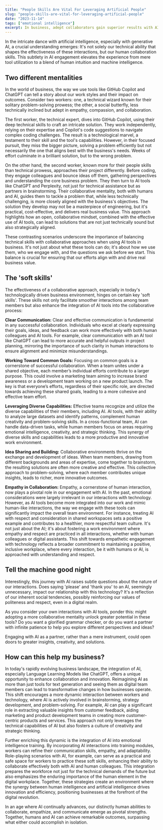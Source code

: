 ```yaml
---
title: "People Skills Are Vital For Leveraging Artificial People"
slug: "people-skills-are-vital-for-leveraging-artificial-people"
date: "2023-11-14"
tags: ["emotional intelligence"]
excerpt: In business, adept collaborators gain superior results with AI, their people skills crucial in extracting maximum business value from artificial intelligence interactions.
---
```


In the intricate dance with artificial intelligence, especially with generative AI, a crucial understanding emerges: It's not solely our technical ability that shapes the effectiveness of these interactions, but our human collaboration skills.  This subtlety in AI engagement elevates the experience from mere tool utilization to a blend of human intuition and machine intelligence.

## Two different mentalities

In the world of business, the way we use tools like GitHub Copilot and ChatGPT can tell a story about our work styles and their impact on outcomes. Consider two workers: one, a technical wizard known for their solitary problem-solving prowess; the other, a social butterfly, less technically inclined but adept in empathy, compassion, and collaboration.

The first worker, the technical expert, dives into GitHub Copilot, using their deep technical skills to craft an intricate solution. They work independently, relying on their expertise and Copilot's code suggestions to navigate complex coding challenges.  The result is a technological marvel, a testament to their skill and the tool's capabilities. However, in their focused pursuit, they miss the bigger picture, solving a problem efficiently but not necessarily the one that aligns best with the business's needs. Weeks of effort culminate in a brilliant solution, but to the wrong problem.

On the other hand, the second worker, known more for their people skills than technical prowess, approaches their project differently. Before coding, they engage colleagues and bounce ideas off them, gathering perspectives and understanding the core business problem. They then turn to AI tools like ChatGPT and Perplexity, not just for technical assistance but as partners in brainstorming. Their collaborative mentality, both with humans and AI, guides them to tackle a problem that, while less technically challenging, is more closely aligned with the business's objectives.  The solution they develop may not be a masterpiece of engineering, but it's practical, cost-effective, and delivers real business value. This approach highlights how an open, collaborative mindset, combined with the effective use of AI tools, can lead to solutions that are not just technically sound but also strategically aligned.

These contrasting scenarios underscore the importance of balancing technical skills with collaborative approaches when using AI tools in business. It's not just about what these tools can do; it's about how we use them, who we engage with, and the questions we ask before we start. This balance is crucial for ensuring that our efforts align with and drive real business value.

## The 'soft skills'

The effectiveness of a collaborative approach, especially in today's technologically driven business environment, hinges on certain key 'soft skills'. These skills not only facilitate smoother interactions among team members but also enhance the integration of AI tools into the collaborative process:

**Clear Communication:**
Clear and effective communication is fundamental in any successful collaboration. Individuals who excel at clearly expressing their goals, ideas, and feedback can work more effectively with both human colleagues and AI tools.  For example, clear communication with an AI tool like ChatGPT can lead to more accurate and helpful outputs in project planning, mirroring the importance of such clarity in human interactions to ensure alignment and minimize misunderstandings.

**Working Toward Common Goals:**
Focusing on common goals is a cornerstone of successful collaboration. When a team unites under a shared objective, each member’s individual efforts contribute to a larger purpose. This could involve a marketing team aiming to increase brand awareness or a development team working on a new product launch. The key is that everyone’s efforts, regardless of their specific role, are directed towards achieving these shared goals, leading to a more cohesive and effective team effort.

**Leveraging Diverse Capabilities:**
Effective teams recognize and utilize the diverse capabilities of their members, including AI. AI tools, with their ability to analyze large datasets and identify patterns, complement human creativity and problem-solving skills. In a cross-functional team, AI can handle data-driven tasks, while human members focus on areas requiring emotional intelligence, creativity, and strategic thinking. This synergy of diverse skills and capabilities leads to a more productive and innovative work environment.

**Idea Sharing and Building:**
Collaborative environments thrive on the exchange and development of ideas. When team members, drawing from different backgrounds and areas of expertise, come together to brainstorm, the resulting solutions are often more creative and effective. This collective approach to problem-solving, where each member contributes unique insights, leads to richer, more innovative outcomes.

**Empathy in Collaboration:**
Empathy, a cornerstone of human interaction, now plays a pivotal role in our engagement with AI. In the past, emotional considerations were largely irrelevant in our interactions with technology. However, as AI tools become more integrated into our work and mimic human-like interactions, the way we engage with these tools can significantly impact the overall team environment. For instance, treating AI with respect and consideration in shared workspaces sets a positive example and contributes to a healthier, more respectful team culture. It's not just about the AI; it's about fostering a work environment where empathy and respect are practiced in all interactions, whether with human colleagues or digital assistants. This shift towards empathetic engagement with technology reflects a broader commitment to maintaining a positive, inclusive workplace, where every interaction, be it with humans or AI, is approached with understanding and respect.

## Tell the machine good night

Interestingly, this journey with AI raises subtle questions about the nature of our interactions. Does saying 'please' and 'thank you' to an AI, seemingly unnecessary, impact our relationship with this technology? It's a reflection of our inherent social tendencies, possibly reinforcing our values of politeness and respect, even in a digital realm.

As you consider your own interactions with AI tools, ponder this: might adopting a more collaborative mentality unlock greater potential in these tools?  Do you want a glorified grammar checker, or do you want a partner with infinite patience to help you explore different perspectives and ideas?

Engaging with AI as a partner, rather than a mere instrument, could open doors to greater insights, creativity, and solutions.

## How can this help my business?

In today's rapidly evolving business landscape, the integration of AI, especially Language Learning Models like ChatGPT, offers a unique opportunity to enhance collaboration and innovation. Reimagining AI as more than just tools for text generation and seeing them as digital team members can lead to transformative changes in how businesses operate. This shift encourages a more dynamic interaction between workers and technology, where AI is actively involved in brainstorming, strategy development, and problem-solving. For example, AI can play a significant role in extracting valuable insights from customer feedback, aiding marketing and product development teams in creating more customer-centric products and services. This approach not only leverages the technical capabilities of AI but also fosters a culture of creativity and strategic thinking.

Further enriching this dynamic is the integration of AI into emotional intelligence training. By incorporating AI interactions into training modules, workers can refine their communication skills, empathy, and adaptability. Role-playing scenarios with AI, for example, can serve as a practical and safe space for workers to practice these soft skills, enhancing their ability to collaborate effectively both with AI and human colleagues. This integration prepares the workforce not just for the technical demands of the future but also emphasizes the enduring importance of the human element in the digital workplace. Together, these strategies create an environment where the synergy between human intelligence and artificial intelligence drives innovation and efficiency, positioning businesses at the forefront of the digital revolution.

In an age where AI continually advances, our distinctly human abilities to collaborate, empathize, and communicate emerge as pivotal strengths. Together, humans and AI can achieve remarkable outcomes, surpassing what either could accomplish in isolation.